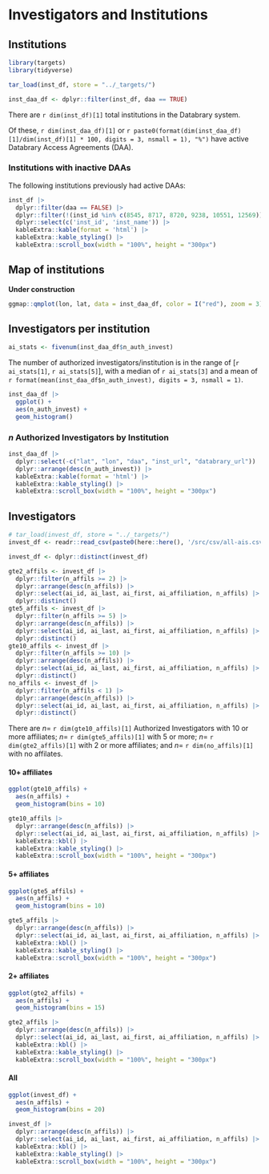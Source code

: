 # Investigators and Institutions

## Institutions {-}

```r
library(targets)
library(tidyverse)

tar_load(inst_df, store = "../_targets/")

inst_daa_df <- dplyr::filter(inst_df, daa == TRUE)
```

There are `r dim(inst_df)[1]` total institutions in the Databrary system.

Of these, `r dim(inst_daa_df)[1]` or `r paste0(format(dim(inst_daa_df)[1]/dim(inst_df)[1] * 100, digits = 3, nsmall = 1), "%")` have active Databrary Access Agreements (DAA).

### Institutions with inactive DAAs {-}

The following institutions previously had active DAAs:

```r
inst_df |>
  dplyr::filter(daa == FALSE) |>
  dplyr::filter(!(inst_id %in% c(8545, 8717, 8720, 9238, 10551, 12569))) |>
  dplyr::select(c('inst_id', 'inst_name')) |>
  kableExtra::kable(format = 'html') |>
  kableExtra::kable_styling() |>
  kableExtra::scroll_box(width = "100%", height = "300px")
```

## Map of institutions {-}

**Under construction**

```r
ggmap::qmplot(lon, lat, data = inst_daa_df, color = I("red"), zoom = 3)
```

## Investigators per institution {-}

```r
ai_stats <- fivenum(inst_daa_df$n_auth_invest)
```

The number of authorized investigators/institution is in the range of [`r ai_stats[1]`, `r ai_stats[5]`], with a median of `r ai_stats[3]` and a mean of `r format(mean(inst_daa_df$n_auth_invest), digits = 3, nsmall = 1)`.

```r
inst_daa_df |>
  ggplot() +
  aes(n_auth_invest) +
  geom_histogram()
```

### $n$ Authorized Investigators by Institution {-}

```r
inst_daa_df |>
  dplyr::select(-c("lat", "lon", "daa", "inst_url", "databrary_url")) |>
  dplyr::arrange(desc(n_auth_invest)) |>
  kableExtra::kable(format = 'html') |>
  kableExtra::kable_styling() |>
  kableExtra::scroll_box(width = "100%", height = "300px")
```

<!-- ### Map {-} -->

<!-- ```{r site-map, fig.align='center', out.width='100%'} -->
<!-- lat_lon_df <- inst_daa_df |> -->
<!--   dplyr::filter(!is.na(lat), !is.na(lon)) -->

<!-- ggmap::qmplot(lon, lat,  -->
<!--               data = lat_lon_df,  -->
<!--               geom = "point", -->
<!--               scale = 4) -->
<!-- ``` -->

<!-- ::: {.rmdnote} -->

<!-- **TODO**: Add the automatic creation of the JSON file needed to update and render the map on the Databrary home page. -->

<!-- ::: -->

## Investigators {-}

```r
# tar_load(invest_df, store = "../_targets/")
invest_df <- readr::read_csv(paste0(here::here(), '/src/csv/all-ais.csv'),               show_col_types = FALSE)

invest_df <- dplyr::distinct(invest_df)
```

```r
gte2_affils <- invest_df |>
  dplyr::filter(n_affils >= 2) |>
  dplyr::arrange(desc(n_affils)) |>
  dplyr::select(ai_id, ai_last, ai_first, ai_affiliation, n_affils) |>
  dplyr::distinct()
gte5_affils <- invest_df |>
  dplyr::filter(n_affils >= 5) |>
  dplyr::arrange(desc(n_affils)) |>
  dplyr::select(ai_id, ai_last, ai_first, ai_affiliation, n_affils) |>
  dplyr::distinct()
gte10_affils <- invest_df |>
  dplyr::filter(n_affils >= 10) |>
  dplyr::arrange(desc(n_affils)) |>
  dplyr::select(ai_id, ai_last, ai_first, ai_affiliation, n_affils) |>
  dplyr::distinct()
no_affils <- invest_df |>
  dplyr::filter(n_affils < 1) |>
  dplyr::arrange(desc(n_affils)) |>
  dplyr::select(ai_id, ai_last, ai_first, ai_affiliation, n_affils) |>
  dplyr::distinct()
```

There are $n=$ `r dim(gte10_affils)[1]` Authorized Investigators with 10 or more affiliates; $n=$ `r dim(gte5_affils)[1]` with 5 or more; $n=$ `r dim(gte2_affils)[1]` with 2 or more affiliates; and $n=$ `r dim(no_affils)[1]` with no affilates.

#### 10+ affiliates {-}

```r
ggplot(gte10_affils) +
  aes(n_affils) +
  geom_histogram(bins = 10)
```

```r
gte10_affils |>
  dplyr::arrange(desc(n_affils)) |>
  dplyr::select(ai_id, ai_last, ai_first, ai_affiliation, n_affils) |>
  kableExtra::kbl() |>
  kableExtra::kable_styling() |>
  kableExtra::scroll_box(width = "100%", height = "300px")
```

#### 5+ affiliates  {-}

```r
ggplot(gte5_affils) +
  aes(n_affils) +
  geom_histogram(bins = 10)
```

```r
gte5_affils |>
  dplyr::arrange(desc(n_affils)) |>
  dplyr::select(ai_id, ai_last, ai_first, ai_affiliation, n_affils) |>
  kableExtra::kbl() |>
  kableExtra::kable_styling() |>
  kableExtra::scroll_box(width = "100%", height = "300px")
```

#### 2+ affiliates {-}

```r
ggplot(gte2_affils) +
  aes(n_affils) +
  geom_histogram(bins = 15)
```

```r
gte2_affils |>
  dplyr::arrange(desc(n_affils)) |>
  dplyr::select(ai_id, ai_last, ai_first, ai_affiliation, n_affils) |>
  kableExtra::kbl() |>
  kableExtra::kable_styling() |>
  kableExtra::scroll_box(width = "100%", height = "300px")
```

#### All  {-}

```r
ggplot(invest_df) +
  aes(n_affils) +
  geom_histogram(bins = 20)
```

```r
invest_df |>
  dplyr::arrange(desc(n_affils)) |>
  dplyr::select(ai_id, ai_last, ai_first, ai_affiliation, n_affils) |>
  kableExtra::kbl() |>
  kableExtra::kable_styling() |>
  kableExtra::scroll_box(width = "100%", height = "300px")
```
